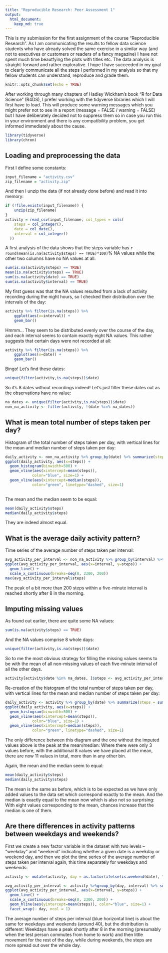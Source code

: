 ```yaml
---
title: "Reproducible Research: Peer Assessment 1"
output: 
  html_document:
    keep_md: true
---
```

This is my submission for the first assignment of the course "Reproducible Research". As I am communicating the results to fellow data science students who have already solved the same exercise in a similar way (and not to executives or customers or readers of a fancy magazine) I have not spent much time beautfying the plots with titles etc. The data analysis is straight-forward and rather explorative. I hope I have succeeded in my goal to clearly communicate all the steps I performed in my analysis so that my fellow students can understand, reproduce and grade them.

```r
knitr::opts_chunk$set(echo = TRUE)
```

After working through many chapters of Hadley Wickham's book "R for Data Science" (R4DS), I prefer working with the tidyverse libraries which I will first have to load. This will produce some warning messages which you might prefer not to see in a report (message = FALSE / warning = FALSE) but I have deliberately decided not to suppress them so in case you run this in your environment and there is any compatibility problem, you get informed immediately about the cause.

```r
library(tidyverse)
library(chron)
```

## Loading and preprocessing the data

First I define some constants:

```r
input_filename = "activity.csv"
zip_filename = "activity.zip"
```

And then I unzip the data (if not already done before) and read it into memory:

```r
if (!file.exists(input_filename)) { 
    unzip(zip_filename) 
}
activity = read_csv(input_filename, col_types = cols(
    steps = col_integer(),
    date = col_date(),
    interval = col_integer()
  ))
```

A first analysis of the data shows that the steps variable has `r round(mean(is.na(activity$steps) == TRUE)*100)`% NA values while the other two columns have no NA values at all:

```r
sum(is.na(activity$steps) == TRUE)
mean(is.na(activity$steps) == TRUE)
sum(is.na(activity$date) == TRUE)
sum(is.na(activity$interval) == TRUE)
```

My first guess was that the NA values resulted from a lack of activity recording during the night hours, so I checked their distribution over the intervals of the day:

```r
activity %>% filter(is.na(steps)) %>%
    ggplot(aes(x=interval)) + 
    geom_bar()
```

Hmmm... They seem to be distributed evenly over the course of the day, and each interval seems to contain exactly eight NA values. This rather suggests that certain days were not recorded at all:

```r
activity %>% filter(is.na(steps)) %>%
    ggplot(aes(x=date)) + 
    geom_bar()
```
Bingo! Let's find these dates:

```r
unique(filter(activity,is.na(steps))$date)
```

So it's 8 dates without recordings indeed! Let's just filter these dates out as the observations have no value:
```r
na_dates <- unique(filter(activity,is.na(steps))$date)
non_na_activity <- filter(activity, !(date %in% na_dates))
```


## What is mean total number of steps taken per day?
Histogram of the total number of steps taken per day, with vertical lines for the mean and median number of steps taken per day:
```r
daily_activity <- non_na_activity %>% group_by(date) %>% summarize(steps = sum(steps))
ggplot(daily_activity, aes(x=steps)) + 
  geom_histogram(binwidth=500) +
  geom_vline(aes(xintercept=mean(steps)),
            color="blue", size=1) +
  geom_vline(aes(xintercept=median(steps)),
            color="green", linetype="dashed", size=1)
  
```

The mean and the median seem to be equal:
```r
mean(daily_activity$steps)
median(daily_activity$steps)
```
They are indeed almost equal.

## What is the average daily activity pattern?
Time series of the average number of steps taken per interval:

```r
avg_activity_per_interval <- non_na_activity %>% group_by(interval) %>% summarize(steps = mean(steps))
ggplot(avg_activity_per_interval, aes(x=interval, y=steps)) + 
  geom_line() + 
  scale_x_continuous(breaks=seq(0, 2300, 200))
max(avg_activity_per_interval$steps)
```
The peak of a bit more than 200 steps within a five-minute interval is reached shortly after 8 in the morning.


## Imputing missing values
As found out earlier, there are quite some NA values:
```r
sum(is.na(activity$steps) == TRUE)
```
And the NA values comprise 8 whole days:
```r
unique(filter(activity,is.na(steps))$date)
```
So to me the most obvious strategy for filling the missing values seems to be with the mean of all non-missing values of each five-minute interval of all the other days. 

```r
activity[activity$date %in% na_dates, ]$steps <- avg_activity_per_interval$steps
```
Re-creation of the histogram of the total number of steps taken per day, with vertical lines for the mean and median number of steps taken per day:
```r
daily_activity <- activity %>% group_by(date) %>% summarize(steps = sum(steps))
ggplot(daily_activity, aes(x=steps)) + 
  geom_histogram(binwidth=500) +
  geom_vline(aes(xintercept=mean(steps)),
            color="blue", size=1) +
  geom_vline(aes(xintercept=median(steps)),
            color="green", linetype="dashed", size=1)
```

The only difference between this diagram and the one without the imputed values above is the peak at the mean/median: Where there were only 3 values before, with the additional 8 values we have placed at the mean, there are now 11 values in total, more than in any other bin.

Again, the mean and the median seem to equal:
```r
mean(daily_activity$steps)
median(daily_activity$steps)
```
The mean is the same as before, which is to be expected as we have only added values to the data set which correspond exactly to the mean. And the median is exactly equal to the mean now which is also not so surprising: With eight values corresponding to the mean, chances increase that the median is one of them. 

## Are there differences in activity patterns between weekdays and weekends?
First we create a new factor variable in the dataset with two levels – “weekday” and “weekend” indicating whether a given date is a weekday or weekend day, and then we plot the time series of the average number of steps taken per interval again, this time separately for weekdays and weekends:
```r
activity <- mutate(activity, day = as.factor(ifelse(is.weekend(date), "weekend", "weekday")))

avg_activity_per_interval <- activity %>%group_by(day, interval) %>% summarize(steps = mean(steps))
ggplot(avg_activity_per_interval, aes(x=interval, y=steps)) + 
  geom_line() + 
  scale_x_continuous(breaks=seq(0, 2300, 200)) +
  geom_hline(aes(yintercept=mean(steps)), color="blue", size=1) +
  facet_wrap(~ day, ncol = 1)
```

The average number of steps per interval (blue horizontal line) is about the same for weekdays and weekends (around 40), but the distribution is different: Weekdays have a peak shortly after 8 in the morning (presumably when the test person commutes from home to work) and then little movement for the rest of the day, while during weekends, the steps are more spread out over the whole day.